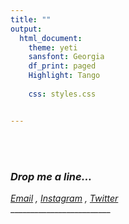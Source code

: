 ```yaml
---
title: ""
output:
  html_document:
    theme: yeti
    sansfont: Georgia
    df_print: paged
    Highlight: Tango
    
    css: styles.css


---
```


<br>
<br>




<h3>
***Drop me a line...*** 
</h3>
*[Email](mailto:Tyleralexanderyoung@gmail.com) , 
[Instagram](https://www.instagram.com/tylerisyoung/?target=_blank) , 
[Twitter](https://www.twitter.com/Tylerisyoung/?target=_blank)*  
_________________________